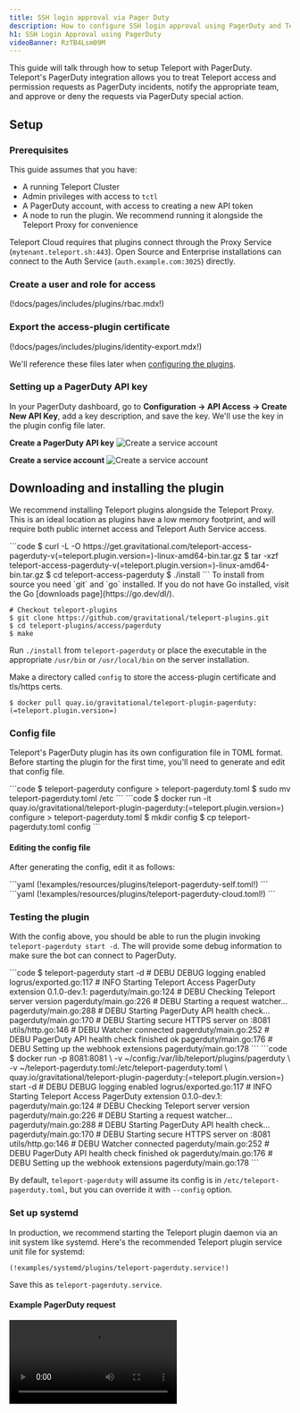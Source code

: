 ```yaml
---
title: SSH login approval via Pager Duty
description: How to configure SSH login approval using PagerDuty and Teleport
h1: SSH Login Approval using PagerDuty
videoBanner: RzTB4Lsm09M
---
```


This guide will talk through how to setup Teleport with PagerDuty. Teleport's
PagerDuty integration allows you to treat Teleport access and permission
requests as PagerDuty incidents, notify the appropriate team, and approve
or deny the requests via PagerDuty special action.

## Setup

### Prerequisites

This guide assumes that you have:

- A running Teleport Cluster
- Admin privileges with access to `tctl`
- A PagerDuty account, with access to creating a new API token
- A node to run the plugin. We recommend running it alongside the Teleport Proxy for convenience

Teleport Cloud requires that plugins connect through the Proxy Service (`mytenant.teleport.sh:443`). Open Source and Enterprise installations can connect to the Auth Service (`auth.example.com:3025`) directly.


### Create a user and role for access

(!docs/pages/includes/plugins/rbac.mdx!)

### Export the access-plugin certificate

(!docs/pages/includes/plugins/identity-export.mdx!)

We'll reference these files later when [configuring the plugins](#config-file).


### Setting up a PagerDuty API key

In your PagerDuty dashboard, go to **Configuration → API Access → Create New API Key**, add a key description, and save the key. We'll use the key in the plugin config file later.

**Create a PagerDuty API key**
![Create a service account](../../../img/enterprise/plugins/pagerduty/pagerduty-api-key.png)

**Create a service account**
![Create a service account](../../../img/enterprise/plugins/pagerduty/create-new-service-pd.png)

## Downloading and installing the plugin

We recommend installing Teleport plugins alongside the Teleport Proxy. This is an ideal
location as plugins have a low memory footprint, and will require both public internet access
and Teleport Auth Service access.

<Tabs>
<TabItem label="Download">
  ```code
  $ curl -L -O https://get.gravitational.com/teleport-access-pagerduty-v(=teleport.plugin.version=)-linux-amd64-bin.tar.gz
  $ tar -xzf teleport-access-pagerduty-v(=teleport.plugin.version=)-linux-amd64-bin.tar.gz
  $ cd teleport-access-pagerduty
  $ ./install
  ```
</TabItem>
<TabItem label="From Source">
  To install from source you need `git` and `go` installed. If you do not have Go installed, visit the Go [downloads page](https://go.dev/dl/).

  ```code
  # Checkout teleport-plugins
  $ git clone https://github.com/gravitational/teleport-plugins.git
  $ cd teleport-plugins/access/pagerduty
  $ make
  ```
Run `./install` from `teleport-pagerduty` or place the executable in the appropriate `/usr/bin` or `/usr/local/bin` on the server installation.
</TabItem>
<TabItem label="Docker">

 Make a directory called `config` to store the access-plugin certificate and tls/https certs.

  ```code
  $ docker pull quay.io/gravitational/teleport-plugin-pagerduty:(=teleport.plugin.version=)
  ```
</TabItem>
</Tabs>

### Config file

Teleport's PagerDuty plugin has its own configuration file in TOML format. Before starting the plugin for the first time, you'll need to generate and edit that config file.

<Tabs>
<TabItem label="Server">
```code
$ teleport-pagerduty configure > teleport-pagerduty.toml
$ sudo mv teleport-pagerduty.toml /etc
```
</TabItem>
<TabItem label="Docker">
```code
$ docker run -it quay.io/gravitational/teleport-plugin-pagerduty:(=teleport.plugin.version=) configure > teleport-pagerduty.toml
$ mkdir config
$ cp teleport-pagerduty.toml config
```
</TabItem>
</Tabs>


#### Editing the config file

After generating the config, edit it as follows:

<Tabs>
<TabItem scopes={["oss", "enterprise"]} label="Self-Hosted">
```yaml
(!examples/resources/plugins/teleport-pagerduty-self.toml!)
```
</TabItem>
<TabItem scopes={["cloud"]} label="Cloud">
```yaml
(!examples/resources/plugins/teleport-pagerduty-cloud.toml!)
```
</TabItem>
</Tabs>

### Testing the plugin

With the config above, you should be able to run the plugin invoking
`teleport-pagerduty start -d`. The will provide some debug information to make sure
the bot can connect to PagerDuty.

<Tabs>
<TabItem label="Server">
```code
$ teleport-pagerduty start -d
# DEBU   DEBUG logging enabled logrus/exported.go:117
# INFO   Starting Teleport Access PagerDuty extension 0.1.0-dev.1: pagerduty/main.go:124
# DEBU   Checking Teleport server version pagerduty/main.go:226
# DEBU   Starting a request watcher... pagerduty/main.go:288
# DEBU   Starting PagerDuty API health check... pagerduty/main.go:170
# DEBU   Starting secure HTTPS server on :8081 utils/http.go:146
# DEBU   Watcher connected pagerduty/main.go:252
# DEBU   PagerDuty API health check finished ok pagerduty/main.go:176
# DEBU   Setting up the webhook extensions pagerduty/main.go:178
```
</TabItem>
<TabItem label="Docker">
```code
$ docker run  -p 8081:8081  \
-v ~/config:/var/lib/teleport/plugins/pagerduty \
-v ~/teleport-pagerduty.toml:/etc/teleport-pagerduty.toml \
 quay.io/gravitational/teleport-plugin-pagerduty:(=teleport.plugin.version=) start -d
# DEBU   DEBUG logging enabled logrus/exported.go:117
# INFO   Starting Teleport Access PagerDuty extension 0.1.0-dev.1: pagerduty/main.go:124
# DEBU   Checking Teleport server version pagerduty/main.go:226
# DEBU   Starting a request watcher... pagerduty/main.go:288
# DEBU   Starting PagerDuty API health check... pagerduty/main.go:170
# DEBU   Starting secure HTTPS server on :8081 utils/http.go:146
# DEBU   Watcher connected pagerduty/main.go:252
# DEBU   PagerDuty API health check finished ok pagerduty/main.go:176
# DEBU   Setting up the webhook extensions pagerduty/main.go:178
```
</TabItem>
</Tabs>

By default, `teleport-pagerduty` will assume its config is in `/etc/teleport-pagerduty.toml`, but you can override it with `--config` option.

### Set up systemd

In production, we recommend starting the Teleport plugin daemon via an init system like systemd. Here's the recommended Teleport plugin service unit file for systemd:

```code
(!examples/systemd/plugins/teleport-pagerduty.service!)
```

Save this as `teleport-pagerduty.service`.

#### Example PagerDuty request

<video controls>
  <source
    src="../../../img/enterprise/plugins/pagerduty/pagerduty-demo.mp4"
    type="video/mp4"
  />

  <source
    src="../../../img/enterprise/plugins/pagerduty/pagerduty-demo.webm"
    type="video/webm"
  />

  Your browser does not support the video tag.
</video>

## On-call auto-approval

The PagerDuty plugin has an option to auto-approve access requests. This
feature will map an external SSO identity to a PagerDuty on-call email address.
If the user requesting matches the person on call the request will be
automatically approved.

This feature can be enabled via the PagerDuty config file using `auto_approve = true`.

```
# Example teleport-pagerduty.toml snippet
#...
[pagerduty]
api_key = "key"               # PagerDuty API Key
user_email = "me@example.com" # PagerDuty bot user email (Could be admin email)
service_id = "PIJ90N7"        # PagerDuty service id
auto_approve = true           # Auto approve
```

## Audit log

The plugin will let anyone with access to the PagerDuty account so it's
important to review Teleport's audit log.

## Feedback

If you have any issues with this plugin please create an [issue here](https://github.com/gravitational/teleport-plugins/issues/new).
